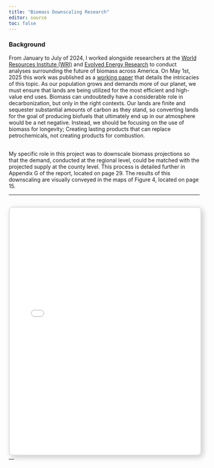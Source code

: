 ---
title: "Biomass Downscaling Research"
editor: source
toc: false
---

### Background 

From January to July of 2024, I worked alongside researchers at the <a href="https://www.wri.org/"> World Resources Institute (WRI)</a> and <a href="https://www.evolved.energy/"> Evolved Energy Research</a> to conduct analyses surrounding the future of biomass across America. On May 1st, 2025 this work was published as a <a href="https://www.wri.org/research/biomass-and-land-use-decarbonizing-us-economy"> working paper</a> that details the intricacies of this topic. As our population grows and demands more of our planet, we must ensure that lands are being utilized for the most efficient and high-value end uses. Biomass can undoubtedly have a considerable role in decarbonization, but only in the right contexts. Our lands are finite and sequester substantial amounts of carbon as they stand, so converting lands for the goal of producing biofuels that ultimately end up in our atmosphere would be a net negative. Instead, we should be focusing on the use of biomass for longevity; Creating lasting products that can replace petrochemicals, not creating products for combustion.

<br>
My specific role in this project was to downscale biomass projections so that the demand, conducted at the regional level, could be matched with the projected supply at the county level. This process is detailed further in Appendix G of the report, located on page 29. The results of this downscaling are visually conveyed in the maps of Figure 4, located on page 15.

---

<br>
<iframe src="media/biomass_working_paper.pdf" width="100%" height="650px" style="border: 2px solid #ddd; box-shadow: 5px 5px 15px rgba(0,0,0,0.2); border-radius: 10px;"> </iframe>
---

